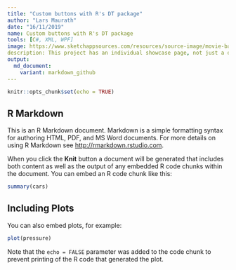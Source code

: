 ```yaml
---
title: "Custom buttons with R's DT package"
author: "Lars Maurath"
date: "16/11/2019"
name: Custom buttons with R's DT package
tools: [C#, XML, WPF]
image: https://www.sketchappsources.com/resources/source-image/movie-badges-jurajjurik.png
description: This project has an individual showcase page, not just a direct link to the project site or repo. Now you have more space to describe your awesome project!
output:
  md_document:
    variant: markdown_github
---
```


```r
knitr::opts_chunk$set(echo = TRUE)
```

## R Markdown

This is an R Markdown document. Markdown is a simple formatting syntax for authoring HTML, PDF, and MS Word documents. For more details on using R Markdown see <http://rmarkdown.rstudio.com>.

When you click the **Knit** button a document will be generated that includes both content as well as the output of any embedded R code chunks within the document. You can embed an R code chunk like this:

```r
summary(cars)
```

## Including Plots

You can also embed plots, for example:

```r
plot(pressure)
```

Note that the `echo = FALSE` parameter was added to the code chunk to prevent printing of the R code that generated the plot.
